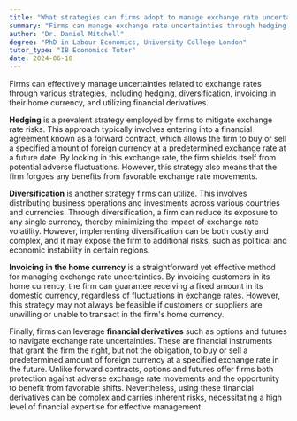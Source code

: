 ```yaml
---
title: "What strategies can firms adopt to manage exchange rate uncertainties?"
summary: "Firms can manage exchange rate uncertainties through hedging, diversification, invoicing in their home currency, and financial derivatives."
author: "Dr. Daniel Mitchell"
degree: "PhD in Labour Economics, University College London"
tutor_type: "IB Economics Tutor"
date: 2024-06-10
---
```


Firms can effectively manage uncertainties related to exchange rates through various strategies, including hedging, diversification, invoicing in their home currency, and utilizing financial derivatives.

**Hedging** is a prevalent strategy employed by firms to mitigate exchange rate risks. This approach typically involves entering into a financial agreement known as a forward contract, which allows the firm to buy or sell a specified amount of foreign currency at a predetermined exchange rate at a future date. By locking in this exchange rate, the firm shields itself from potential adverse fluctuations. However, this strategy also means that the firm forgoes any benefits from favorable exchange rate movements.

**Diversification** is another strategy firms can utilize. This involves distributing business operations and investments across various countries and currencies. Through diversification, a firm can reduce its exposure to any single currency, thereby minimizing the impact of exchange rate volatility. However, implementing diversification can be both costly and complex, and it may expose the firm to additional risks, such as political and economic instability in certain regions.

**Invoicing in the home currency** is a straightforward yet effective method for managing exchange rate uncertainties. By invoicing customers in its home currency, the firm can guarantee receiving a fixed amount in its domestic currency, regardless of fluctuations in exchange rates. However, this strategy may not always be feasible if customers or suppliers are unwilling or unable to transact in the firm's home currency.

Finally, firms can leverage **financial derivatives** such as options and futures to navigate exchange rate uncertainties. These are financial instruments that grant the firm the right, but not the obligation, to buy or sell a predetermined amount of foreign currency at a specified exchange rate in the future. Unlike forward contracts, options and futures offer firms both protection against adverse exchange rate movements and the opportunity to benefit from favorable shifts. Nevertheless, using these financial derivatives can be complex and carries inherent risks, necessitating a high level of financial expertise for effective management.
    
